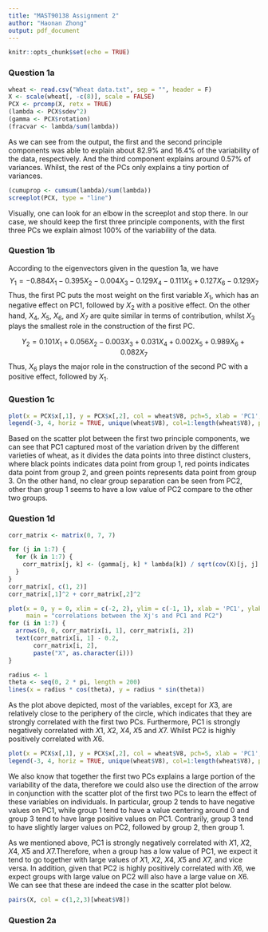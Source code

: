 ```yaml
---
title: "MAST90138 Assignment 2"
author: "Haonan Zhong"
output: pdf_document
---
```


```r
knitr::opts_chunk$set(echo = TRUE)
```

### Question 1a
```r
wheat <- read.csv("Wheat data.txt", sep = "", header = F)
X <- scale(wheat[, -c(8)], scale = FALSE)
PCX <- prcomp(X, retx = TRUE)
(lambda <- PCX$sdev^2)
(gamma <- PCX$rotation)
(fracvar <- lambda/sum(lambda))
```
As we can see from the output, the first and the second principle components was able to explain about 82.9% and 16.4% of the variability of the data, respectively. And the third component explains around 0.57% of variances. Whilst, the rest of the PCs only explains a tiny portion of variances.

```r
(cumuprop <- cumsum(lambda)/sum(lambda))
screeplot(PCX, type = "line")
```
Visually, one can look for an elbow in the screeplot and stop there. In our case, we should keep the first three principle components, with the first three PCs we explain almost 100% of the variability of the data.

### Question 1b
According to the eigenvectors given in the question 1a, we have
$$Y_{1} = -0.884X_1 - 0.395X_2 - 0.004X_3 - 0.129X_4 - 0.111X_5 + 0.127X_6 - 0.129X_7$$
Thus, the first PC puts the most weight on the first variable $X_1$, which has an negative effect on PC1, followed by $X_2$ with a positive effect. On the other hand, $X_4$, $X_5$, $X_6$, and $X_7$ are quite similar in terms of contribution, whilst $X_3$ plays the smallest role in the construction of the first PC.

$$Y_2 = 0.101X_1 +0.056X_2-0.003X_3 + 0.031X_4 + 0.002X_5 + 0.989X_6 + 0.082X_7$$
Thus, $X_6$ plays the major role in the construction of the second PC with a positive effect, followed by $X_1$.

### Question 1c
```r
plot(x = PCX$x[,1], y = PCX$x[,2], col = wheat$V8, pch=5, xlab = 'PC1', ylab = 'PC2')
legend(-3, 4, horiz = TRUE, unique(wheat$V8), col=1:length(wheat$V8), pch=5)
```
Based on the scatter plot between the first two principle components, we can see that PC1 captured most of the variation driven by the different varieties of wheat, as it divides the data points into three distinct clusters, where black points indicates data point from group 1, red points indicates data point from group 2, and green points represents data point from group 3. On the other hand, no clear group separation can be seen from PC2, other than group 1 seems to have a low value of PC2 compare to the other two groups.

### Question 1d
```r
corr_matrix <- matrix(0, 7, 7)

for (j in 1:7) {
  for (k in 1:7) {
    corr_matrix[j, k] <- (gamma[j, k] * lambda[k]) / sqrt(cov(X)[j, j] * lambda[k])
  }
}
corr_matrix[, c(1, 2)]
corr_matrix[,1]^2 + corr_matrix[,2]^2
```

```r
plot(x = 0, y = 0, xlim = c(-2, 2), ylim = c(-1, 1), xlab = 'PC1', ylab = 'PC2',
     main = "correlations between the Xj's and PC1 and PC2")
for (i in 1:7) {
  arrows(0, 0, corr_matrix[i, 1], corr_matrix[i, 2])
  text(corr_matrix[i, 1] - 0.2, 
       corr_matrix[i, 2],
       paste("X", as.character(i)))
}

radius <- 1
theta <- seq(0, 2 * pi, length = 200)
lines(x = radius * cos(theta), y = radius * sin(theta))
```
As the plot above depicted, most of the variables, except for $X3$, are relatively close to the periphery of the circle, which indicates that they are strongly correlated with the first two PCs. Furthermore, PC1 is strongly negatively correlated with $X1$, $X2$, $X4$, $X5$ and $X7$. Whilst PC2 is highly positively correlated with $X6$.
```r
plot(x = PCX$x[,1], y = PCX$x[,2], col = wheat$V8, pch=5, xlab = 'PC1', ylab = 'PC2')
legend(-3, 4, horiz = TRUE, unique(wheat$V8), col=1:length(wheat$V8), pch=5)
```
We also know that together the first two PCs explains a large portion of the variability of the data, therefore we could also use the direction of the arrow in conjunction with the scatter plot of the first two PCs to learn the effect of these variables on individuals. In particular, group 2 tends to have negative values on PC1, while group 1 tend to have a value centering around 0 and group 3 tend to have large positive values on PC1. Contrarily, group 3 tend to have slightly larger values on PC2, followed by group 2, then group 1.

As we mentioned above, PC1 is strongly negatively correlated with $X1$, $X2$, $X4$, $X5$ and $X7$.Therefore, when a group has a low value of PC1, we expect it tend to go together with large values of $X1$, $X2$, $X4$, $X5$ and $X7$, and vice versa. In addition, given that PC2 is highly positively correlated with $X6$, we expect groups with large value on PC2 will also have a large value on $X6$. We can see that these are indeed the case in the scatter plot below. 

```r
pairs(X, col = c(1,2,3)[wheat$V8])
```

### Question 2a